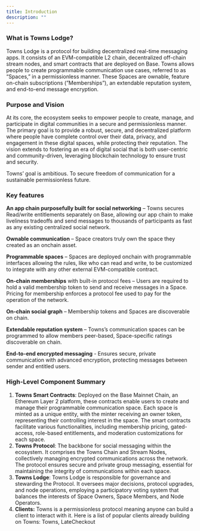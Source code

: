 ```yaml
---
title: Introduction
description: ""
---
```


### What is Towns Lodge?

Towns Lodge is a protocol for building decentralized real-time messaging apps. It consists of an EVM-compatible L2 chain, decentralized off-chain stream nodes, and smart contracts that are deployed on Base. Towns allows people to create programmable communication use cases, referred to as “Spaces,” in a permissionless manner. These Spaces are ownable, feature on-chain subscriptions (”Memberships”), an extendable reputation system, and end-to-end message encryption.

### Purpose and Vision

At its core, the ecosystem seeks to empower people to create, manage, and participate in digital communities in a secure and permissionless manner. The primary goal is to provide a robust, secure, and decentralized platform where people have complete control over their data, privacy, and engagement in these digital spaces, while protecting their reputation. The vision extends to fostering an era of digital social that is both user-centric and community-driven, leveraging blockchain technology to ensure trust and security.

Towns’ goal is ambitious. To secure freedom of communication for a sustainable permissionless future.

### Key features

**An app chain purposefully built for social networking** – Towns secures Read/write entitlements separately on Base, allowing our app chain to make liveliness tradeoffs and send messages to thousands of participants as fast as any existing centralized social network.

**Ownable communication** – Space creators truly own the space they created as an onchain asset.

**Programmable spaces** – Spaces are deployed onchain with programmable interfaces allowing the rules, like who can read and write, to be customized to integrate with any other external EVM-compatible contract.

**On-chain memberships** with built-in protocol fees – Users are required to hold a valid membership token to send and receive messages in a Space. Pricing for membership enforces a protocol fee used to pay for the operation of the network.

**On-chain social graph** – Membership tokens and Spaces are discoverable on chain.

**Extendable reputation system** – Towns’s communication spaces can be programmed to allow members peer-based, Space-specific ratings discoverable on chain.

**End-to-end encrypted messaging** - Ensures secure, private communication with advanced encryption, protecting messages between sender and entitled users.

### High-Level Component Summary

1. **Towns Smart Contracts**: Deployed on the Base Mainnet Chain, an Ethereum Layer 2 platform, these contracts enable users to create and manage their programmable communication space. Each space is minted as a unique entity, with the minter receiving an owner token, representing their controlling interest in the space. The smart contracts facilitate various functionalities, including membership pricing, gated-access, role-based entitlements, and moderation customizations for each space.
2. **Towns Protocol**: The backbone for social messaging within the ecosystem. It comprises the Towns Chain and Stream Nodes, collectively managing encrypted communications across the network. The protocol ensures secure and private group messaging, essential for maintaining the integrity of communications within each space.
3. **Towns Lodge**: Towns Lodge is responsible for governance and stewarding the Protocol. It oversees major decisions, protocol upgrades, and node operations, employing a participatory voting system that balances the interests of Space Owners, Space Members, and Node Operators.
4. **Clients:** Towns is a permissionless protocol meaning anyone can build a client to interact with it. Here is a list of popular clients already building on Towns: Towns, LateCheckout
